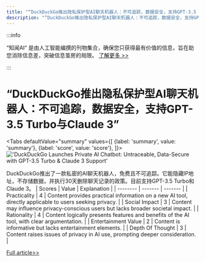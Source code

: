 ```yaml
---
title: "“DuckDuckGo推出隐私保护型AI聊天机器人：不可追踪，数据安全，支持GPT-3.5 Turbo与Claude 3”"
description: "“DuckDuckGo推出隐私保护型AI聊天机器人：不可追踪，数据安全，支持GPT-3.5 Turbo与Claude 3”"
---
```



:::info

“知闻AI“ 是由人工智能编撰的刊物集合，确保您只获得最有价值的信息，旨在助您消除信息差，突破信息茧房的局限。  [了解更多 >>](/zh-Hans/docs/guides)

:::

# “DuckDuckGo推出隐私保护型AI聊天机器人：不可追踪，数据安全，支持GPT-3.5 Turbo与Claude 3”


<Tabs
	defaultValue="summary"
	values={[
	{label: 'summary', value: 'summary'},
	{label: 'score', value: 'score'},
]}>
<TabItem value="summary">
<img
  src="https://image.informedainews.com/2024/06/08/To-ZJ3-1717825172-0.jpg"
  alt="'DuckDuckGo Launches Private AI Chatbot: Untraceable, Data-Secure with GPT-3.5 Turbo & Claude 3 Support'"
/>



DuckDuckGo推出了一款私密的AI聊天机器人，免费且不可追踪。它能隐藏IP地址，不存储数据，并执行30天删除聊天记录的政策。目前支持GPT-3.5 Turbo和Claude 3。
</TabItem>
<TabItem value="score">
	| Scores     | Value   | Explanation |
	| -------- | ------- | ------- |
	| Practicality  | 4    | Content provides practical information on a new AI tool, directly applicable to users seeking privacy.    |
	| Social Impact | 3     | Content may influence privacy-conscious users but lacks broader societal impact.    |
	| Rationality    | 4    | Content logically presents features and benefits of the AI tool, with clear argumentation.    |
	| Entertainment Value    | 2    | Content is informative but lacks entertainment elements.    |
	| Depth Of Thought    | 3    | Content raises issues of privacy in AI use, prompting deeper consideration.    |
</TabItem>
</Tabs>

[Full article>>](https://x.com/imxiaohu/status/1799272764689502495)

